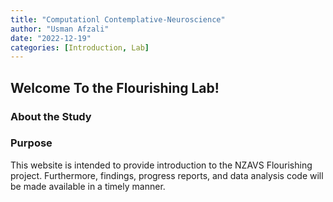```yaml
---
title: "Computationl Contemplative-Neuroscience"
author: "Usman Afzali"
date: "2022-12-19"
categories: [Introduction, Lab]
---
```


## Welcome To the Flourishing Lab!

### About the Study

### Purpose

This website is intended to provide introduction to the NZAVS Flourishing project. Furthermore, findings, progress reports, and data analysis code will be made available in a timely manner.
